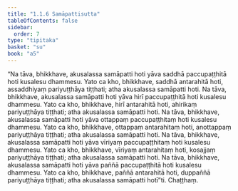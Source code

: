 ```yaml
---
title: "1.1.6 Samāpattisutta"
tableOfContents: false
sidebar:
  order: 7
type: "tipitaka"
basket: "su"
book: "a5"
---
```



<DynamicBreadcrumb />

<Division number="6" book="a5">

<Paragraph number="23" book="a5">
“Na tāva, bhikkhave, akusalassa samāpatti hoti yāva saddhā paccupaṭṭhitā hoti kusalesu dhammesu. Yato ca kho, bhikkhave, saddhā antarahitā hoti, assaddhiyaṃ pariyuṭṭhāya tiṭṭhati; atha akusalassa samāpatti hoti.
</Paragraph>

<Paragraph number="24" book="a5">
Na tāva, bhikkhave, akusalassa samāpatti hoti yāva hirī paccupaṭṭhitā hoti kusalesu dhammesu. Yato ca kho, bhikkhave, hirī antarahitā hoti, ahirikaṃ pariyuṭṭhāya tiṭṭhati; atha akusalassa samāpatti hoti.
</Paragraph>

<Paragraph number="25" book="a5">
Na tāva, bhikkhave, akusalassa samāpatti hoti yāva ottappaṃ paccupaṭṭhitaṃ hoti kusalesu dhammesu. Yato ca kho, bhikkhave, ottappaṃ antarahitaṃ hoti, anottappaṃ pariyuṭṭhāya tiṭṭhati; atha akusalassa samāpatti hoti.
</Paragraph>

<Paragraph number="26" book="a5">
Na tāva, bhikkhave, akusalassa samāpatti hoti yāva vīriyaṃ paccupaṭṭhitaṃ hoti kusalesu dhammesu. Yato ca kho, bhikkhave, vīriyaṃ antarahitaṃ hoti, kosajjaṃ pariyuṭṭhāya tiṭṭhati; atha akusalassa samāpatti hoti.
</Paragraph>

<Paragraph number="27" book="a5">
Na tāva, bhikkhave, akusalassa samāpatti hoti yāva paññā paccupaṭṭhitā hoti kusalesu dhammesu. Yato ca kho, bhikkhave, paññā antarahitā hoti, duppaññā pariyuṭṭhāya tiṭṭhati; atha akusalassa samāpatti hotī”ti.

</Paragraph>
</Division>

<Paragraph number="28" type="center" book="a5">
Chaṭṭhaṃ.
</Paragraph>